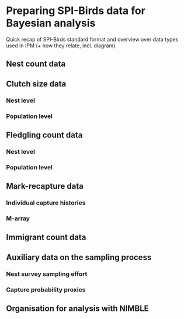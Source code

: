 # Preparing SPI-Birds data for Bayesian analysis {#DataPrep}

Quick recap of SPI-Birds standard format and overview over data types used in IPM (+ how they relate, incl. diagram).


##	Nest count data


##	Clutch size data

###	Nest level

###	Population level


##	Fledgling count data

###	Nest level

###	Population level


##	Mark-recapture data

###	Individual capture histories

###	M-array


##	Immigrant count data


##	Auxiliary data on the sampling process

###	Nest survey sampling effort

###	Capture probability proxies


## Organisation for analysis with NIMBLE
